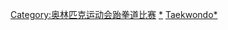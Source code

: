 {{Navbox
|name = 奥林匹克运动会跆拳道比赛
|title = [[File:Olympic rings.svg|30px]] [[夏季奥林匹克运动会跆拳道比赛]]
| state = {{{state|autocollapse}}}
| listclass = hlist
| titlestyle = background-color:#BFD7FF;
| imageleftstyle = width:60px; <!-- minimize width used by left image cell -->
| imagestyle = width:60px; <!-- same as imageleftstyle to center the list -->
| image = [[File:No image.svg|40px|link=]] <!-- empty right image to center the list -->
| imageleft = [[File:Taekwondo pictogram.svg|40px]]
| list1 = 
* {{Color|#AAA|1896}}
* {{Color|#AAA|1900}}
* {{Color|#AAA|1904}}
* {{Color|#AAA|1908}}
* {{Color|#AAA|1912}}
* {{Color|#AAA|1920}}
* {{Color|#AAA|1924}}
* {{Color|#AAA|1928}}
* {{Color|#AAA|1932}}
* {{Color|#AAA|1936}}
* {{Color|#AAA|1948}}
* {{Color|#AAA|1952}}
* {{Color|#AAA|1956}}
* {{Color|#AAA|1960}}
* {{Color|#AAA|1964}}
* {{Color|#AAA|1968}}
* {{Color|#AAA|1972}}
* {{Color|#AAA|1976}}
* {{Color|#AAA|1980}}
* {{Color|#AAA|1984}}
* ''[[1988年夏季奧林匹克運動會跆拳道比賽|1988]]&nbsp;(表演)''
* ''[[1992年夏季奧林匹克運動會跆拳道比賽|1992]]&nbsp;(表演)''
* {{Color|#AAA|1996}}
* [[2000年夏季奥林匹克运动会跆拳道比赛|2000]]
* [[2004年夏季奥林匹克运动会跆拳道比赛|2004]]
* [[2008年夏季奧林匹克運動會跆拳道比賽|2008]]
* [[2012年夏季奧林匹克運動會跆拳道比賽|2012]]
* [[2016年夏季奧林匹克運動會跆拳道比賽|2016]]
* [[2020年夏季奧林匹克運動會跆拳道比賽|2020]]

|belowclass = hlist
|below = 
* [[奥林匹克运动会跆拳道奖牌得主列表|獎牌得主列表]]
* [[奧運跆拳道場館列表|奧運場館列表]]
|belowstyle = background:#BFD7FF;
}}<includeonly>[[Category:奥林匹克运动会跆拳道比赛]]</includeonly><noinclude>
{{collapsible option}}
[[Category:奥林匹克运动会跆拳道比赛|*]]
[[Category:夏季奧林匹克運動會比賽項目模板|Taekwondo*]]
</noinclude>